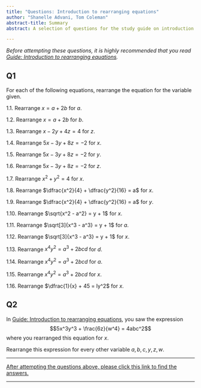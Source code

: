 ```yaml
---
title: "Questions: Introduction to rearranging equations"
author: "Shanelle Advani, Tom Coleman"
abstract-title: Summary
abstract: A selection of questions for the study guide on introduction to rearranging equations.

---
```


*Before attempting these questions, it is highly recommended that you read [Guide: Introduction to rearranging equations](../studyguides/introtorearrange.qmd).*

## Q1 {-}

For each of the following equations, rearrange the equation for the variable given. 

1.1. Rearrange $x = a + 2b$ for $a$.

1.2. Rearrange $x = a + 2b$ for $b$.

1.3. Rearrange $x - 2y + 4z = 4$ for $z$. 

1.4. Rearrange $5x - 3y + 8z = -2$ for $x$. 

1.5. Rearrange $5x - 3y + 8z = -2$ for $y$. 

1.6. Rearrange $5x - 3y + 8z = -2$ for $z$. 

1.7. Rearrange $x^2 + y^2 = 4$ for $x$. 

1.8. Rearrange $\dfrac{x^2}{4} + \dfrac{y^2}{16} = a$ for $x$. 

1.9. Rearrange $\dfrac{x^2}{4} + \dfrac{y^2}{16} = a$ for $y$. 

1.10. Rearrange $\sqrt{x^2 - a^2} = y + 1$ for $x$. 

1.11. Rearrange $\sqrt[3]{x^3 - a^3} = y + 1$ for $a$. 

1.12. Rearrange $\sqrt[3]{x^3 - a^3} = y + 1$ for $x$. 

1.13. Rearrange $x^4y^2 = a^3 + 2bcd$ for $d$. 

1.14. Rearrange $x^4y^2 = a^3 + 2bcd$ for $a$. 

1.15. Rearrange $x^4y^2 = a^3 + 2bcd$ for $x$. 

1.16. Rearrange $\dfrac{1}{x} + 45 = ly^2$ for $x$. 

## Q2 {-}

In [Guide: Introduction to rearranging equations](../studyguides/introtorearrange.qmd), you saw the expression $$5x^3y^3 + \frac{6z}{w^4} = 4abc^2$$ where you rearranged this equation for $x$.

Rearrange this expression for every other variable $a,b,c,y,z,w$.

---

[After attempting the questions above, please click this link to find the answers.](../answers/as-introtorearrange.qmd)

---
